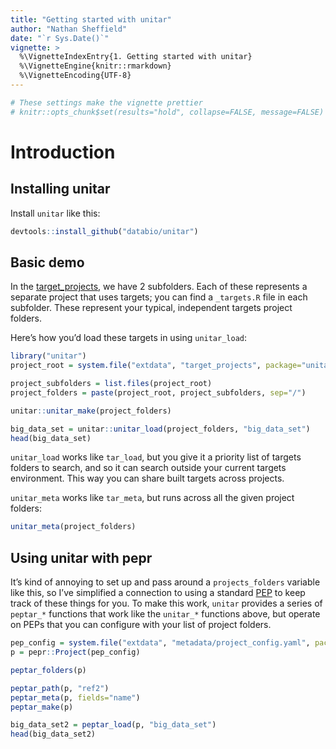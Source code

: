 ```yaml
---
title: "Getting started with unitar"
author: "Nathan Sheffield"
date: "`r Sys.Date()`"
vignette: >
  %\VignetteIndexEntry{1. Getting started with unitar}
  %\VignetteEngine{knitr::rmarkdown}
  %\VignetteEncoding{UTF-8}
---
```


```r
# These settings make the vignette prettier
# knitr::opts_chunk$set(results="hold", collapse=FALSE, message=FALSE)
```

# Introduction

## Installing unitar

Install `unitar` like this:

```r
devtools::install_github("databio/unitar")
```


## Basic demo

In the [target_projects](/target_projects), we have 2 subfolders. Each of these represents a separate project that uses targets; you can find a `_targets.R` file in each subfolder. These represent your typical, independent targets project folders.

Here's how you'd load these targets in using `unitar_load`:

```r
library("unitar")
project_root = system.file("extdata", "target_projects", package="unitar")

project_subfolders = list.files(project_root)
project_folders = paste(project_root, project_subfolders, sep="/")

unitar::unitar_make(project_folders)

big_data_set = unitar::unitar_load(project_folders, "big_data_set")
head(big_data_set)
```

`unitar_load` works like `tar_load`, but you give it a priority list of targets folders to search, and so it can search outside your current targets environment. This way you can share built targets across projects.

`unitar_meta` works like `tar_meta`, but runs across all the given project folders:

```r
unitar_meta(project_folders)
```


## Using unitar with pepr

It's kind of annoying to set up and pass around a `projects_folders` variable like this, so I've simplified a connection to using a standard [PEP](http://pep.databio.org) to keep track of these things for you. To make this work, `unitar` provides a series of `peptar_*` functions that work like the `unitar_*` functions above, but operate on PEPs that you can configure with your list of project folders.

```r
pep_config = system.file("extdata", "metadata/project_config.yaml", package="unitar")
p = pepr::Project(pep_config)

peptar_folders(p)

peptar_path(p, "ref2")
peptar_meta(p, fields="name")
peptar_make(p)

big_data_set2 = peptar_load(p, "big_data_set")
head(big_data_set2)
```